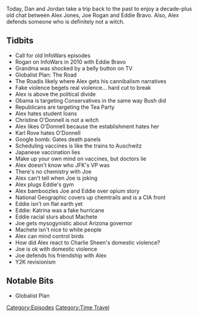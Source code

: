 {{DEFAULTSORT:
    #_EPISODE_0542:September 15, 2010
}}{{Episode
    | title           = September 15, 2010
    | caption         = Listen to this episode on [https://knowledgefight.libsyn.com/542-september-15-2010 Libsyn] [https://open.spotify.com/episode/1MPOAsoyGVtFh4VSm4ghtN Spotify], Read the [[Transcript/542: September 15, 2010|Unofficial Transcript]], View discussion on [https://reddit.com/mai58i Reddit]
    | episodeNumber   = 542
    | length          = 01:30:45
    | airDate         = March 22, 2021
    | coverageDate    = September 15, 2010
    | episodeType     = [[:Category:Time Travel|Time Travel]]
    | appearance      = [[Joe Rogan]], [[Eddie Bravo]], [[Christine O'Donnell]], [[Karl Rove]], [[Bill Gates]]
    | previousEpisode = [[541: March 17-18, 2021]]
    | nextEpisode     = [[543: March 23-24, 2021]]
}}

{{Stub}}

Today, Dan and Jordan take a trip back to the past to enjoy a decade-plus old chat between Alex Jones, Joe Rogan and Eddie Bravo. Also, Alex defends someone who is definitely not a witch.

==Tidbits==

*Call for old InfoWars episodes
*Rogan on InfoWars in 2010 with Eddie Bravo
*Grandma was shocked by a belly button on TV
*Globalist Plan: The Road
*The Roadis likely where Alex gets his cannibalism narratives
*Fake violence begets real violence... hard cut to break
*Alex is above the political divide
*Obama is targeting Conservatives in the same way Bush did
*Republicans are targeting the Tea Party
*Alex hates student loans
*Christine O'Donnell is not a witch
*Alex likes O'Donnell because the establishment hates her
*Karl Rove hates O'Donnell
*Google bomb: Gates death panels
*Scheduling vaccines is like the trains to Auschwitz
*Japanese vaccination lies
*Make up your own mind on vaccines, but doctors lie
*Alex doesn't know who JFK's VP was
*There's no chemistry with Joe
*Alex can't tell when Joe is joking
*Alex plugs Eddie's gym
*Alex bamboozles Joe and Eddie over opium story
*National Geographic covers up chemtrails and is a CIA front
*Eddie isn't on flat earth yet
*Eddie: Katrina was a fake hurricane
*Eddie racial slurs about Machete
*Joe gets mysogynistic about Arizona governor
*Machete isn't nice to white people
*Alex can mind control birds
*How did Alex react to Charlie Sheen's domestic violence?
*Joe is ok with domestic violence
*Joe defends his friendship with Alex
*Y2K revisionism

==Notable Bits==

*Globalist Plan

[[Category:Episodes]]
[[Category:Time Travel]]

